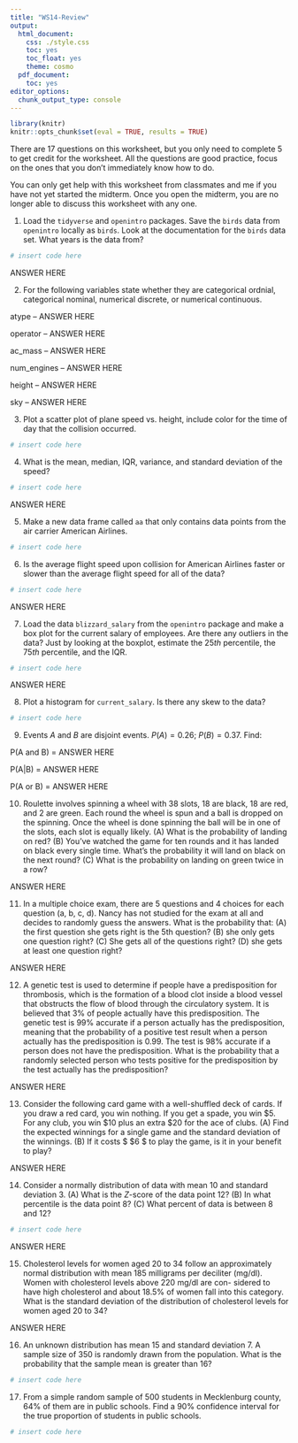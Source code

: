 ```yaml
---
title: "WS14-Review"
output:
  html_document:
    css: ./style.css
    toc: yes
    toc_float: yes
    theme: cosmo
  pdf_document:
    toc: yes
editor_options:
  chunk_output_type: console
---
```


```r
library(knitr)
knitr::opts_chunk$set(eval = TRUE, results = TRUE)
```

There are 17 questions on this worksheet, but you only need to complete 5 to get credit for the worksheet. All the questions are good practice, focus on the ones that you don't immediately know how to do.

You can only get help with this worksheet from classmates and me if you have not yet started the midterm. Once you open the midterm, you are no longer able to discuss this worksheet with any one.

1. Load the `tidyverse` and `openintro` packages. Save the `birds` data from `openintro` locally as `birds`. Look at the documentation for the `birds` data set. What years is the data from?

```r
# insert code here
```

<div>
:::{#answer}
ANSWER HERE
:::
</div>

2. For the following variables state whether they are categorical ordnial, categorical nominal, numerical discrete, or numerical continuous.

<div>
:::{#answer}
atype -- ANSWER HERE

operator -- ANSWER HERE

ac_mass -- ANSWER HERE

num_engines -- ANSWER HERE

height -- ANSWER HERE

sky -- ANSWER HERE
:::
</div>

3. Plot a scatter plot of plane speed vs. height, include color for the time of day that the collision occurred.

```r
# insert code here
```

4. What is the mean, median, IQR, variance, and standard deviation of the speed?

```r
# insert code here
```

<div>
:::{#answer}
ANSWER HERE
:::
</div>

5. Make a new data frame called `aa` that only contains data points from the air carrier American Airlines.

```r
# insert code here
```

6. Is the average flight speed upon collision for American Airlines faster or slower than the average flight speed for all of the data?

```r
# insert code here
```

<div>
:::{#answer}
ANSWER HERE
:::
</div>

7. Load the data `blizzard_salary` from the `openintro` package and make a box plot for the current salary of employees. Are there any outliers in the data? Just by looking at the boxplot, estimate the $25th$ percentile, the $75th$ percentile, and the IQR.

```r
# insert code here
```

<div>
:::{#answer}
ANSWER HERE
:::
</div>

8. Plot a histogram for `current_salary`. Is there any skew to the data?
```r
# insert code here
```

9. Events $A$ and $B$ are disjoint events. $P(A) = 0.26$; $P(B) = 0.37$. Find:

<div>
:::{#answer}
P(A and B) = ANSWER HERE 

P(A|B) = ANSWER HERE 

P(A or B) = ANSWER HERE 

:::
</div>


10. Roulette involves spinning a wheel with 38 slots, 18 are black, 18 are red, and 2 are green. Each round the wheel is spun and a ball is dropped on the spinning. Once the wheel is done spinning the ball will be in one of the slots, each slot is equally likely. (A) What is the probability of landing on red? (B) You've watched the game for ten rounds and it has landed on black every single time. What's the probability it will land on black on the next round? (C) What is the probability on landing on green twice in a row?

<div>
:::{#answer}
ANSWER HERE
:::
</div>

11. In a multiple choice exam, there are 5 questions and 4 choices for each question (a, b, c, d). Nancy has not studied for the exam at all and decides to randomly guess the answers. What is the probability that: (A) the first question she gets right is the 5th question? (B) she only gets one question right? (C) She gets all of the questions right? (D) she gets at least one question right?

<div>
:::{#answer}
ANSWER HERE
:::
</div>

12. A genetic test is used to determine if people have a predisposition for thrombosis, which is the formation of a blood clot inside a blood vessel that obstructs the flow of blood through the circulatory system. It is believed that $3 \%$ of people actually have this predisposition. The genetic test is $99 \%$ accurate if a person actually has the predisposition, meaning that the probability of a positive test result when a person actually has the predisposition is $0.99$. The test is $98 \%$ accurate if a person does not have the predisposition. What is the probability that a randomly selected person who tests positive for the predisposition by the test actually has the predisposition?

<div>
:::{#answer}
ANSWER HERE
:::
</div>

13. Consider the following card game with a well-shuffled deck of cards. If you draw a red card, you win nothing. If you get a spade, you win $\$5$. For any club, you win $\$10$ plus an extra $\$20$ for the ace of clubs. (A) Find the expected winnings for a single game and the standard deviation of the winnings. (B) If it costs $ \$6 $ to play the game, is it in your benefit to play?

<div>
:::{#answer}
ANSWER HERE
:::
</div>

14. Consider a normally distribution of data with mean $10$ and standard deviation $3$. (A) What is the $Z$-score of the data point $12$? (B) In what percentile is the data point $8$? (C) What percent of data is between $8$ and $12$?

```r
# insert code here
```

<div>
:::{#answer}
ANSWER HERE
:::
</div>

15. Cholesterol levels for women aged $20$ to $34$ follow an approximately normal distribution with mean $185$ milligrams per deciliter (mg/dl). Women with cholesterol levels above $220$ mg/dl are con- sidered to have high cholesterol and about $18.5 \%$ of women fall into this category. What is the standard deviation of the distribution of cholesterol levels for women aged $20$ to $34$?

<div>
:::{#answer}
ANSWER HERE
:::
</div>

16. An unknown distribution has mean $15$ and standard deviation $7$. A sample size of $350$ is randomly drawn from the population. What is the probability that the sample mean is greater than $16$?

```r
# insert code here
```

17. From a simple random sample of 500 students in Mecklenburg county, $64 \%$ of them are in public schools. Find a $90 \%$ confidence interval for the true proportion of students in public schools.

```r
# insert code here
```


